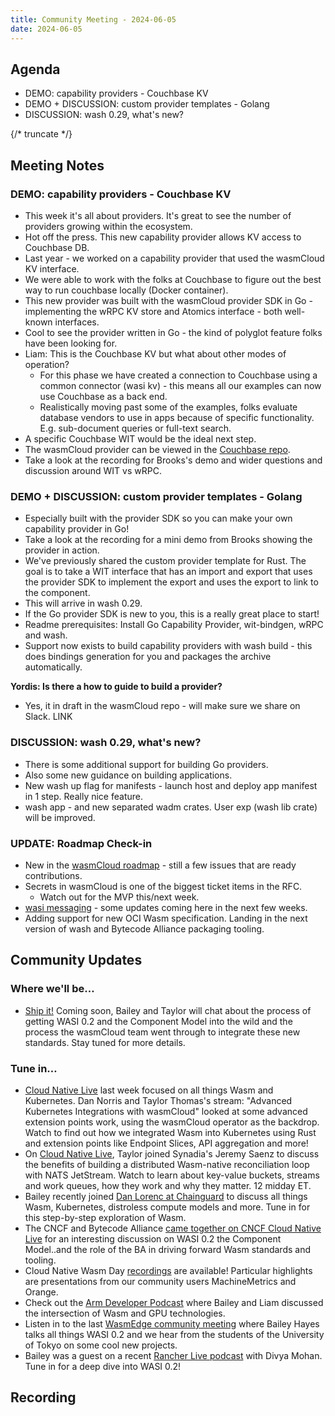 ```yaml
---
title: Community Meeting - 2024-06-05
date: 2024-06-05
---
```


## Agenda

- DEMO: capability providers - Couchbase KV
- DEMO + DISCUSSION: custom provider templates - Golang
- DISCUSSION: wash 0.29, what's new?

{/* truncate */}

## Meeting Notes

### DEMO: capability providers - Couchbase KV

- This week it's all about providers. It's great to see the number of providers growing within the ecosystem.
- Hot off the press. This new capability provider allows KV access to Couchbase DB.
- Last year - we worked on a capability provider that used the wasmCloud KV interface.
- We were able to work with the folks at Couchbase to figure out the best way to run couchbase locally (Docker container).
- This new provider was built with the wasmCloud provider SDK in Go - implementing the wRPC KV store and Atomics interface - both well-known interfaces.
- Cool to see the provider written in Go - the kind of polyglot feature folks have been looking for.
- Liam: This is the Couchbase KV but what about other modes of operation?
  - For this phase we have created a connection to Couchbase using a common connector (wasi kv) - this means all our examples can now use Couchbase as a back end.
  - Realistically moving past some of the examples, folks evaluate database vendors to use in apps because of specific functionality. E.g. sub-document queries or full-text search.
- A specific Couchbase WIT would be the ideal next step.
- The wasmCloud provider can be viewed in the [Couchbase repo](https://github.com/couchbaselabs/wasmcloud-provider-couchbase).
- Take a look at the recording for Brooks's demo and wider questions and discussion around WIT vs wRPC.

### DEMO + DISCUSSION: custom provider templates - Golang

- Especially built with the provider SDK so you can make your own capability provider in Go!
- Take a look at the recording for a mini demo from Brooks showing the provider in action.
- We've previously shared the custom provider template for Rust. The goal is to take a WIT interface that has an import and export that uses the provider SDK to implement the export and uses the export to link to the component.
- This will arrive in wash 0.29.
- If the Go provider SDK is new to you, this is a really great place to start!
- Readme prerequisites: Install Go Capability Provider, wit-bindgen, wRPC and wash.
- Support now exists to build capability providers with wash build - this does bindings generation for you and packages the archive automatically.

**Yordis: Is there a how to guide to build a provider?**

- Yes, it in draft in the wasmCloud repo - will make sure we share on Slack. LINK

### DISCUSSION: wash 0.29, what's new?

- There is some additional support for building Go providers.
- Also some new guidance on building applications.
- New wash up flag for manifests - launch host and deploy app manifest in 1 step. Really nice feature.
- wash app - and new separated wadm crates. User exp (wash lib crate) will be improved.

### UPDATE: Roadmap Check-in

- New in the [wasmCloud roadmap](https://wasmcloud.com/docs/roadmap) - still a few issues that are ready contributions.
- Secrets in wasmCloud is one of the biggest ticket items in the RFC.
  - Watch out for the MVP this/next week.
- [wasi messaging](https://github.com/WebAssembly/wasi-messaging/pull/23) - some updates coming here in the next few weeks.
- Adding support for new OCI Wasm specification. Landing in the next version of wash and Bytecode Alliance packaging tooling.

## Community Updates

### Where we'll be…

- [Ship it!](https://changelog.com/shipit) Coming soon, Bailey and Taylor will chat about the process of getting WASI 0.2 and the Component Model into the wild and the process the wasmCloud team went through to integrate these new standards. Stay tuned for more details.

### Tune in…

- [Cloud Native Live](https://community.cncf.io/events/details/cncf-cncf-online-programs-presents-cloud-native-live-advanced-kubernetes-integrations-with-wasmcloud/) last week focused on all things Wasm and Kubernetes. Dan Norris and Taylor Thomas's stream: "Advanced Kubernetes Integrations with wasmCloud" looked at some advanced extension points work, using the wasmCloud operator as the backdrop. Watch to find out how we integrated Wasm into Kubernetes using Rust and extension points like Endpoint Slices, API aggregation and more!
- On [Cloud Native Live](https://community.cncf.io/events/details/cncf-cncf-online-programs-presents-cloud-native-live-advanced-nats-building-a-wasm-native-reconciliation-loop/), Taylor joined Synadia's Jeremy Saenz to discuss the benefits of building a distributed Wasm-native reconciliation loop with NATS JetStream. Watch to learn about key-value buckets, streams and work queues, how they work and why they matter. 12 midday ET.
- Bailey recently joined [Dan Lorenc at Chainguard](https://www.linkedin.com/events/chainguardxcosmonic-wasmcloud-d7191086372173086720/about/) to discuss all things Wasm, Kubernetes, distroless compute models and more. Tune in for this step-by-step exploration of Wasm.
- The CNCF and Bytecode Alliance [came together on CNCF Cloud Native Live](https://www.youtube.com/watch?v=5Nv51foQ1mQ) for an interesting discussion on WASI 0.2 the Component Model..and the role of the BA in driving forward Wasm standards and tooling.
- Cloud Native Wasm Day [recordings](https://youtube.com/playlist?list=PLj6h78yzYM2MQteKoXxICTWiUdZYEw6RI&feature=shared) are available! Particular highlights are presentations from our community users MachineMetrics and Orange.
- Check out the [Arm Developer Podcast](https://www.youtube.com/watch?v=iDTHXGuqXAI) where Bailey and Liam discussed the intersection of Wasm and GPU technologies.
- Listen in to the last [WasmEdge community meeting](https://youtu.be/ttiE7g2Ojuk) where Bailey Hayes talks all things WASI 0.2 and we hear from the students of the University of Tokyo on some cool new projects.
- Bailey was a guest on a recent [Rancher Live podcast](https://www.youtube.com/watch?v=SPdzvL59tIA) with Divya Mohan. Tune in for a deep dive into WASI 0.2!

## Recording

<YouTube url="https://www.youtube.com/watch?v=z0OUgqSnH9I" />
